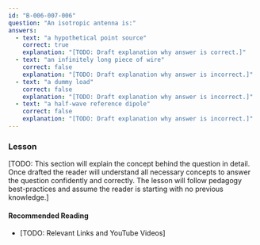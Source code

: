 ```yaml
---
id: "B-006-007-006"
question: "An isotropic antenna is:"
answers:
  - text: "a hypothetical point source"
    correct: true
    explanation: "[TODO: Draft explanation why answer is correct.]"
  - text: "an infinitely long piece of wire"
    correct: false
    explanation: "[TODO: Draft explanation why answer is incorrect.]"
  - text: "a dummy load"
    correct: false
    explanation: "[TODO: Draft explanation why answer is incorrect.]"
  - text: "a half-wave reference dipole"
    correct: false
    explanation: "[TODO: Draft explanation why answer is incorrect.]"
---
```


### Lesson

[TODO: This section will explain the concept behind the question in detail. Once drafted the reader will understand all necessary concepts to answer the question confidently and correctly. The lesson will follow pedagogy best-practices and assume the reader is starting with no previous knowledge.]

#### Recommended Reading

- [TODO: Relevant Links and YouTube Videos]
